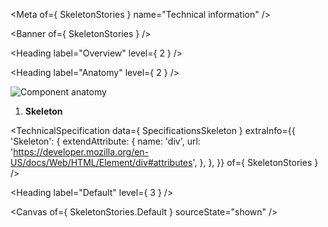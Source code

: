 
<Meta of={ SkeletonStories } name="Technical information" />

<Banner of={ SkeletonStories } />

<Heading label="Overview" level={ 2 } />

<Canvas of={SkeletonStories.Overview} sourceState="none" />

<Heading label="Anatomy" level={ 2 } />

![Component anatomy](components/skeleton/anatomy-tech.png "Component anatomy")

1. **Skeleton**

<TechnicalSpecification
  data={ SpecificationsSkeleton }
  extraInfo={{
    'Skeleton': {
      extendAttribute: {
        name: 'div',
        url: 'https://developer.mozilla.org/en-US/docs/Web/HTML/Element/div#attributes',
      },
    },
  }}
  of={ SkeletonStories } />

<Heading label="Default" level={ 3 } />

<Canvas of={ SkeletonStories.Default } sourceState="shown" />
